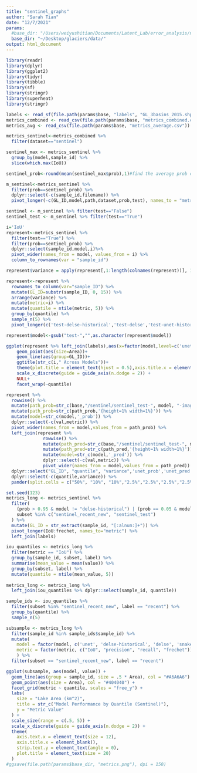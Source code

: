 ```yaml
---
title: "sentinel_graphs"
author: "Sarah Tian"
date: "12/7/2021"
params:
  #base_dir: "/Users/weiyushitian/Documents/Latent_Lab/error_analysis/new"
  base_dir: "~/Desktop/glaciers/data/"
output: html_document
---
```


```r
library(readr)
library(dplyr)
library(ggplot2)
library(tidyr)
library(tibble)
library(sf)
library(stringr)
library(superheat)
library(stringr)
```

```r
labels <- read_sf(file.path(params$base, "labels", "GL_3basins_2015.shp"))
metrics_combined <- read_csv(file.path(params$base, "metrics_combined.csv"))
metrics_avg <- read_csv(file.path(params$base, "metrics_average.csv")) 
```

```r
metrics_sentinel<-metrics_combined %>% 
  filter(dataset=="sentinel")

sentinel_max <- metrics_sentinel %>% 
  group_by(model,sample_id) %>% 
  slice(which.max(IoU))

sentinel_prob<-round(mean(sentinel_max$prob),1)#find the average prob corresponding to the max IoU

m_sentinel<-metrics_sentinel %>% 
  filter(prob==sentinel_prob) %>% 
  dplyr::select(-c(sample_id,filename)) %>%
  pivot_longer(-c(GL_ID,model,path,dataset,prob,test), names_to = "metric")

sentinel <- m_sentinel %>% filter(test=="False")
sentinel_test <- m_sentinel %>% filter(test=="True")
```

```r
i='IoU'
represent<-metrics_sentinel %>% 
  filter(test=="True") %>% 
  filter(prob==sentinel_prob) %>%
  dplyr::select(sample_id,model,i)%>% 
  pivot_wider(names_from = model, values_from = i) %>% 
  column_to_rownames(var = "sample_id") 

represent$variance = apply(represent[,1:length(colnames(represent))], 1, var)

represent<-represent %>% 
  rownames_to_column(var="sample_ID") %>% 
  mutate(GL_ID=substr(sample_ID, 0, 15)) %>% 
  arrange(variance) %>% 
  mutate(metric=i) %>%     
  mutate(quantile = ntile(metric, 5)) %>% 
  group_by(quantile) %>%
  sample_n(5) %>% 
  pivot_longer(c('test-delse-historical','test-delse','test-unet-historical','test-unet'),names_to = "model", values_to = "val") 

represent$model<-gsub("test-","",as.character(represent$model))

ggplot(represent %>% left_join(labels),aes(x=factor(model,level=c('unet','delse-historical','delse','unet-historical')),y=val))+
    geom_point(aes(size=Area))+
    geom_line(aes(group=GL_ID))+
    ggtitle(str_c(i," Across Models"))+
    theme(plot.title = element_text(hjust = 0.5),axis.title.x = element_blank())+
    scale_x_discrete(guide = guide_axis(n.dodge = 2)) +
    NULL+
    facet_wrap(~quantile)

represent %>%
  rowwise() %>%
  mutate(path_prob=str_c(base,"/sentinel/sentinel_test-", model, "-images/", GL_ID,"_prob.png")%>% pander::pandoc.image.return())%>%
  mutate(path_prob=str_c(path_prob,'{height=1% width=1%}')) %>%
  mutate(model=str_c(model,'_prob')) %>%
  dplyr::select(-c(val,metric)) %>%
  pivot_wider(names_from = model,values_from = path_prob) %>%
  left_join(represent %>%
              rowwise() %>%
              mutate(path_pred=str_c(base,"/sentinel/sentinel_test-", model, "-images/", GL_ID, "_prob.png")%>% pander::pandoc.image.return()) %>%
              mutate(path_pred=str_c(path_pred,'{height=1% width=1%}')) %>% 
              mutate(model=str_c(model,'_pred')) %>%
              dplyr::select(-c(val,metric)) %>%
              pivot_wider(names_from = model,values_from = path_pred)) %>%
  dplyr::select("GL_ID", "quantile", "variance",'unet_prob','unet_pred','delse-historical_prob','delse-historical_pred','delse_prob','delse_pred','unet-historical_prob','unet-historical_pred') %>%
  dplyr::select(-c(quantile,variance)) %>% 
  pander(split.cells = c("50%", "10%", "10%","2.5%","2.5%","2.5%","2.5%","2.5%","2.5%","2.5%","2.5%"))
```


```r
set.seed(123)
metrics_long <- metrics_sentinel %>% 
  filter(
    (prob > 0.95 & model != "delse-historical") | (prob == 0.05 & model == "delse-historical") | model == "snake",
    subset %in% c("sentinel_recent_new", "sentinel_test")
  ) %>%
  mutate(GL_ID = str_extract(sample_id, "[:alnum:]+")) %>%
  pivot_longer(IoU:frechet, names_to="metric") %>%
  left_join(labels)

iou_quantiles <- metrics_long %>%
  filter(metric == "IoU") %>%
  group_by(sample_id, subset, label) %>%
  summarise(mean_value = mean(value)) %>%
  group_by(subset, label) %>%
  mutate(quantile = ntile(mean_value, 5))
  
metrics_long <- metrics_long %>%
  left_join(iou_quantiles %>% dplyr::select(sample_id, quantile))

sample_ids <- iou_quantiles %>%
  filter(subset %in% "sentinel_recent_new", label == "recent") %>%
  group_by(quantile) %>%
  sample_n(5)

subsample <- metrics_long %>%
  filter(sample_id %in% sample_ids$sample_id) %>%
  mutate(
    model = factor(model, c('unet', 'delse-historical', 'delse', 'snake', 'unet-historical')),
    metric = factor(metric, c("IoU", "precision", "recall", "frechet"))
    ) %>%
  filter(subset == "sentinel_recent_new", label == "recent")
```


```r
ggplot(subsample, aes(model, value)) +
  geom_line(aes(group = sample_id, size = .5 * Area), col = "#A6A6A6") +
  geom_point(aes(size = Area), col = "#404040") +
  facet_grid(metric ~ quantile, scales = "free_y") +
  labs(
    size = "Lake Area (km^2)",
    title = str_c("Model Performance by Quantile (Sentinel)"),
    y = "Metric Value"
  ) +
  scale_size(range = c(.5, 5)) +
  scale_x_discrete(guide = guide_axis(n.dodge = 2)) +
  theme(
    axis.text.x = element_text(size = 12),
    axis.title.x = element_blank(),
    strip.text.y = element_text(angle = 0),
    plot.title = element_text(size = 20)
  )
#ggsave(file.path(params$base_dir, "metrics.png"), dpi = 150)
```